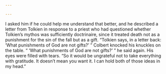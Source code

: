 ```yaml
---

---
```


I asked him if he could help me understand that better, and he described a letter from Tolkien in response to a priest who had questioned whether Tolkien’s mythos was sufficiently doctrinaire, since it treated death not as a punishment for the sin of the fall but as a gift. “Tolkien says, in a letter back: ‘What punishments of God are not gifts?’ ” Colbert knocked his knuckles on the table. “ ‘What punishments of God are not gifts?’ ” he said again. His eyes were filled with tears. “So it would be ungrateful not to take everything with gratitude. It doesn’t mean you want it. I can hold both of those ideas in my head.”


